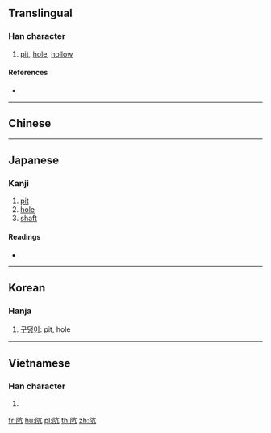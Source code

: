 {{character info/new}}
{{also|坑}}
==Translingual==

===Han character===
{{Han char|rn=170|rad=阜|as=04|sn=7|four=70217|canj=NLYHN}}

# [[pit]], [[hole]], [[hollow]]

====References====
* {{Han ref|kx=1346.140|dkj=41566|dj=1848.150|hdz=64117.170|uh=962C|ud=38444|bh=A8C2|bd=43202}}

----

==Chinese==
{{zh-see|坑|v}}

----

==Japanese==

===Kanji===
{{ja-kanji|grade=|rs=阜04}}

# [[pit]]
# [[hole]]
# [[shaft]]

====Readings====
* {{ja-readings|on=[[こう]] (kō), [[きょう]] (kyō)|kun=[[あな]] (ana)|nanori=}}

----

==Korean==

===Hanja===
{{ko-hanja|hangeul=갱|rv=gaeng|mr=kaeng}}

# [[구덩이]]: pit, hole

----

==Vietnamese==

===Han character===
{{vi-hantu|[[khanh]]|rs=阜04}}

# {{defn|lang=vi|sort=阜04}}

[[fr:阬]]
[[hu:阬]]
[[pl:阬]]
[[th:阬]]
[[zh:阬]]